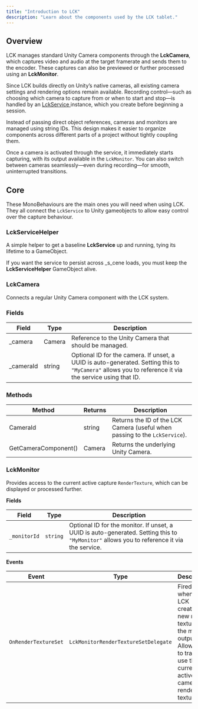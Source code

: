 ```yaml
---
title: "Introduction to LCK"
description: "Learn about the components used by the LCK tablet."
---
```


## Overview

LCK manages standard Unity Camera components through the **LckCamera**, which captures video and audio at the target framerate and sends them to the encoder. These captures can also be previewed or further processed using an **LckMonitor**.

Since LCK builds directly on Unity’s native cameras, all existing camera settings and rendering options remain available. Recording control—such as choosing which camera to capture from or when to start and stop—is handled by an [LckService ](/api-reference/lckservice) instance, which you create before beginning a session.

Instead of passing direct object references, cameras and monitors are managed using string IDs. This design makes it easier to organize components across different parts of a project without tightly coupling them.

Once a camera is activated through the service, it immediately starts capturing, with its output available in the `LckMonitor`. You can also switch between cameras seamlessly—even during recording—for smooth, uninterrupted transitions.

## Core

These MonoBehaviours are the main ones you will need when using LCK. They all connect the `LckService` to Unity gameobjects to allow easy control over the capture behaviour.

### LckServiceHelper

A simple helper to get a baseline **LckService** up and running, tying its lifetime to a GameObject.

If you want the service to persist across _s_cene loads, you must keep the **LckServiceHelper** GameObject alive.

### LckCamera

Connects a regular Unity Camera component with the LCK system.

### **Fields**

| Field      | Type   | Description                                                                                                                                            |
| ---------- | ------ | ------------------------------------------------------------------------------------------------------------------------------------------------------ |
| \_camera   | Camera | Reference to the Unity Camera that should be managed.                                                                                                  |
| \_cameraId | string | Optional ID for the camera. If unset, a UUID is auto-generated. Setting this to `"MyCamera"` allows you to reference it via the service using that ID. |

### **Methods**

| Method               | Returns | Description                                                                 |
| -------------------- | ------- | --------------------------------------------------------------------------- |
| CameraId             | string  | Returns the ID of the LCK Camera (useful when passing to the `LckService`). |
| GetCameraComponent() | Camera  | Returns the underlying Unity Camera.                                        |

### LckMonitor

Provides access to the current active capture `RenderTexture`, which can be displayed or processed further.

**Fields**

| Field        | Type     | Description                                                                                                                                |
| ------------ | -------- | ------------------------------------------------------------------------------------------------------------------------------------------ |
| `_monitorId` | `string` | Optional ID for the monitor. If unset, a UUID is auto-generated. Setting this to `"MyMonitor"` allows you to reference it via the service. |

**Events**

| Event                | Type                                 | Description                                                                                                                                    |
| -------------------- | ------------------------------------ | ---------------------------------------------------------------------------------------------------------------------------------------------- |
| `OnRenderTextureSet` | `LckMonitorRenderTextureSetDelegate` | Fired whenever LCK creates a new render texture for the main output. Allows you to track and use the currently active camera’s render texture. |